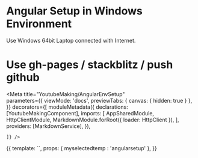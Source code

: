 
# Angular Setup in Windows Environment
Use Windows 64bit Laptop connected with Internet.

# Use gh-pages / stackblitz / push github

<Meta title="YoutubeMaking/AngularEnvSetup"   
  parameters={{
      viewMode: 'docs',
      previewTabs: { 
        canvas: { hidden: true } 
      },
  }}
  decorators={[
moduleMetadata({
  declarations: [YoutubeMakingComponent],
      imports: [
        AppSharedModule,
        HttpClientModule,
        MarkdownModule.forRoot({ loader: HttpClient }),
      ],
      providers: [MarkdownService],
    }),
    
    ]} />

<Story name="AngularEnvSetup">
  {{
    template: `<app-youtube-making [myselectedtemp]= "myselectedtemp"></app-youtube-making>`,
    props: {
    myselectedtemp : 'angularsetup'
    },
  }}
</Story>